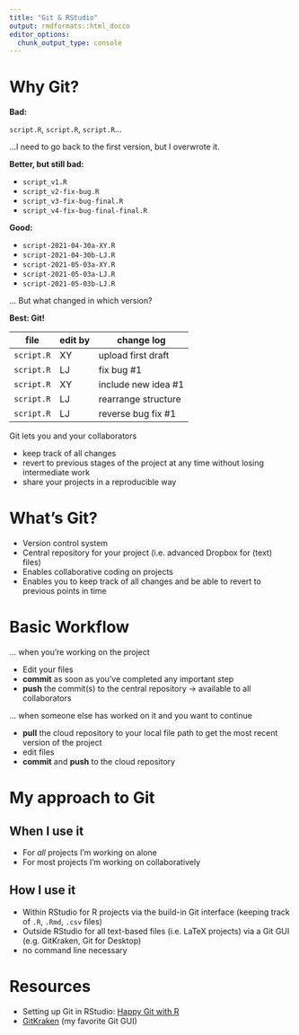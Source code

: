 ```yaml
---
title: "Git & RStudio"
output: rmdformats::html_docco
editor_options: 
  chunk_output_type: console
---
```


# Why Git?

**Bad:**

`script.R`, `script.R`, `script.R`...

...I need to go back to the first version, but I overwrote it.

**Better, but still bad:**

- `script_v1.R`
- `script_v2-fix-bug.R`
- `script_v3-fix-bug-final.R`
- `script_v4-fix-bug-final-final.R`

**Good:**

- `script-2021-04-30a-XY.R` 
- `script-2021-04-30b-LJ.R`
- `script-2021-05-03a-XY.R` 
- `script-2021-05-03a-LJ.R` 
- `script-2021-05-03b-LJ.R` 

... But what changed in which version?

**Best: Git!**


| file       | edit by | change log          |
|------------|---------|---------------------|
| `script.R` | XY      | upload first draft  |
| `script.R` | LJ      | fix bug #1          |
| `script.R` | XY      | include new idea #1 |
| `script.R` | LJ      | rearrange structure |
| `script.R` | LJ      | reverse bug fix #1  |

Git lets you and your collaborators

- keep track of all changes
- revert to previous stages of the project at any time without losing
  intermediate work
- share your projects in a reproducible way

# What's Git?

- Version control system
- Central repository for your project (i.e. advanced Dropbox for (text) files)
- Enables collaborative coding on projects 
- Enables you to keep track of all changes and be able to revert to previous points in time

# Basic Workflow

... when you're working on the project

- Edit your files
- **commit** as soon as you've completed any important step
- **push** the commit(s) to the central repository
  → available to all collaborators

... when someone else has worked on it and you want to continue

- **pull** the cloud repository to your local file path to get the most recent version of the project
- edit files
- **commit** and **push** to the cloud repository

# My approach to Git
## When I use it
- For *all* projects I'm working on alone
- For most projects I'm working on collaboratively

## How I use it
- Within RStudio for R projects via the build-in Git interface (keeping track of `.R`, `.Rmd`, `.csv` files)
- Outside RStudio for all text-based files (i.e. LaTeX projects) via a Git GUI (e.g. GitKraken, Git for Desktop)
- no command line necessary

# Resources

- Setting up Git in RStudio: [Happy Git with R](https://happygitwithr.com/)
- [GitKraken](https://www.gitkraken.com/) (my favorite Git GUI)